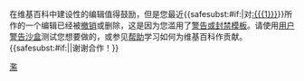 {{{icon|[[File:Information.svg|25px]]}}}在维基百科中建设性的编辑值得鼓励，但是您最近{{<includeonly>safesubst:</includeonly>#if:{{{1|}}}|对[[:{{{1}}}]]}}所作的一个编辑已经被[[Help:回退|撤销]]或删除，这是因为您滥用了[[WP:WARN|警告或封禁模板]]。请使用[[User_talk:Sandbox_for_user_warnings~zhwiki|用户警告沙盒]]测试您想要做的，或参见[[Help:目录|帮助]]学习如何为维基百科作贡献。{{<includeonly>safesubst:</includeonly>#if:{{{2|}}}|{{{2}}}|谢谢合作！}}<!-- Template:uw-tempabuse1 --><noinclude>
{{Templatesnotice|series = uw-tempabuse|max = 4im}}
[[Category:用戶警告模板|濫]]
</noinclude>